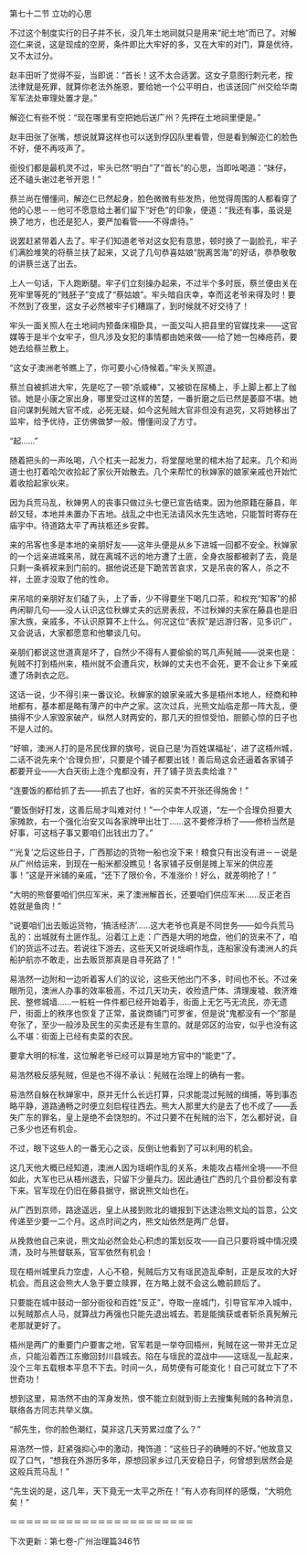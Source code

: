 

第七十二节 立功的心思

不过这个制度实行的日子并不长，没几年土地祠就只是用来“祀土地”而已了。对解迩仁来说，这是现成的空房，条件即比大牢好的多，又在大牢的对门，算是优待，又不太过分。

赵丰田听了觉得不妥，当即说：“首长！这不太合适罢。这女子意图行刺元老，按法律就是死罪，就算你老法外施恩，要给她一个公平明白，也该送回广州交给华南军军法处审理处置才是。”

解迩仁有些不悦：“现在哪里有空把她后送广州？先押在土地祠里便是。”

赵丰田张了张嘴，想说就算这样也可以送到俘囚队里看管，但是看到解迩仁的脸色不好，便不再吱声了。

衙役们都是最机灵不过，牢头已然“明白”了“首长”的心思，当即吆喝道：“妹仔，还不磕头谢过老爷开恩！”

蔡兰尚在懵懂间，解迩仁已然起身，脸色微微有些发热，他觉得周围的人都看穿了他的心思－－他可不愿意给土著们留下“好色”的印象，便道：“我还有事，虽说是换了地方，也还是犯人，要严加看管――不得虐待。”

说罢赶紧带着人去了。牢子们知道老爷对这女犯有意思，顿时换了一副脸孔，牢子们满脸堆笑的将蔡兰扶了起来，又说了几句恭喜姑娘“脱离苦海”的好话，恭恭敬敬的讲蔡兰送了出去。

上人一句话，下人跑断腿。牢子们立刻操办起来，不过半个多时辰，蔡兰便由关在死牢里等死的“贱胚子”变成了“蔡姑娘”。牢头暗自庆幸，幸而这老爷来得及时！要不然到了夜里，这女子必然被牢子们糟蹋了，到时候就不好交待了！

牢头一面关照人在土地祠内预备床榻卧具，一面又叫人把县里的官媒找来――这官媒等于是半个女牢子，但凡涉及女犯的事情都由她来做――给了她一包棒疮药，要她去给蔡兰敷上。

“这女子澳洲老爷瞧上了，你可要小心侍候着。”牢头关照道。

蔡兰自被抓进大牢，先是吃了一顿“杀威棒”，又被锁在尿桶上，手上脚上都上了枷锁。她是小康之家出身，哪里受过这样的苦楚，一番折磨之后已然是萎靡不堪。她自问谋刺髡贼大官不成，必死无疑，如今这髡贼大官非但没有追究，又将她移出了监牢，给予优待，正仿佛做梦一般。懵懂间没了方寸。

“起……”

随着把头的一声吆喝，八个杠夫一起发力，将堂屋地里的棺木抬了起来。几个和尚道士也打着哈欠收拾起了家伙开始散去。几个来帮忙的秋婵家的娘家亲戚也开始忙着收拾起家伙来。

因为兵荒马乱，秋婵男人的丧事只做过头七便已宣告结束。因为他原籍在藤县，年龄又轻，本地并未置办下吉地。战乱之中也无法请风水先生选地，只能暂时寄存在庙宇中。待道路太平了再扶柩还乡安葬。

来的吊客也多是本地的亲朋好友――这年头便是从乡下进城一回都不安全。秋婵家的一个远亲进城来吊，就在离城不远的地方遭了土匪，全身衣服都被剥了去，竟是只剩一条裤衩来到门前的。据他说还是下跪苦苦哀求，又是吊丧的客人，杀之不祥，土匪才没取了他的性命。

来吊唁的亲朋好友们磕了头，上了香，少不得要坐下喝几口茶，和权充“知客”的郝冉闲聊几句――没人认识这位秋蝉丈夫的远房表叔，不过秋婵的夫家在藤县也是旧家大族，亲戚多，不认识原算不上什么。何况这位“表叔”是远游归客，见多识广，又会说话，大家都愿意和他攀谈几句。

亲朋们都说这世道真是坏了，自然少不得有人要偷偷的骂几声髡贼――说来也是：髡贼不打到梧州来，梧州就不会遭兵灾，秋婵的丈夫也不会死，更不会让乡下亲戚遭了场剥衣之厄。

这话一说，少不得引来一番议论。秋蝉家的娘家亲戚大多是梧州本地人，经商和种地都有，基本都是略有薄产的中产之家。这次过兵，光熊文灿临走那一阵大乱，便搞得不少人家毁家破产，纵然人财两安的，那几天的担惊受怕，胆颤心惊的日子也不是人过的。

“好嘛，澳洲人打的是吊民伐罪的旗号，说自己是‘为百姓谋福祉’，进了这梧州城，二话不说先来个‘合理负担’，只要是个铺子都要出钱！善后局这会还逼着各家铺子都要开业――大白天街上连个鬼都没有，开了铺子货去卖给谁？”

“连要饭的都给抓了去――抓去了也好，省的买卖不开张还得施舍！”

“要饭倒好打发，这善后局才叫难对付！”一个中年人叹道，“左一个合理负担要大家摊款，右一个强化治安又叫各家牌甲出壮丁……这不要修浮桥了――修桥当然是好事，可这档子事又要咱们出钱出力了。”

“‘光复’之后这些日子，广西那边的货物一船也没下来！粮食只有出没有进－－说是从广州给运来，到现在一船米都没瞧见！各家铺子反倒是摊上军米的供应差事！”这是开米铺的亲戚，“还下了限价令，不准涨价！好么，就差明抢了！”

“大明的熊督要咱们供应军米，来了澳洲解首长，还要咱们供应军米……反正老百姓就是鱼肉！”

“说要咱们出去贩运货物，‘搞活经济’……这大老爷也真是不同世务――如今兵荒马乱的：出城就有土匪作乱。沿着江上走：广西是大明的地盘，他们的货来不了，咱们的货运不过去。若说往下游去，这些天又听说瑶峒作乱，连船家没有澳洲人的兵船护航亦不敢走，出去贩货那真是自寻死路了！”

易浩然一边附和一边听着客人们的议论，这些天他出门不多，时间也不长。不过亲眼所见，澳洲人办事的效率极高，不过几天功夫，收殓遗尸体、清理废墟、救济难民、整修城墙……一桩桩一件件都已经开始着手，街面上无乞丐无流民，亦无遗尸，街面上的秩序也恢复了正常，虽说商铺门可罗雀，但是说“鬼都没有一个”那是夸张了，至少一般涉及民生的买卖还是有生意的。就是郊区的治安，似乎也没有这么不堪：街面上已经有卖菜的农民。

要拿大明的标准，这位解老爷已经可以算是地方官中的“能吏”了。

易浩然极反感髡贼，但是也不得不承认：髡贼在治理上的确有一套。

易浩然自躲在秋婵家中，原并无什么长远打算，只求能混过髡贼的缉捕，等到事态略平静，道路通畅之时便立刻启程往西去。熊大人那里大约是去了也不成了――丢失广东的罪名，皇上是绝不会饶恕的。不过只要不在髡贼的治下，怎么都好说，自己多少也还有机会。

不过，眼下这些人的一番无心之谈，反倒让他看到了可以利用的机会。

这几天他大概已经知道，澳洲人因为瑶峒作乱的关系，未能攻占梧州全境――不但如此，大军也已从梧州退去，只留下少量兵力。因此通往广西的几个县份都没有拿下来。官军现在仍旧在藤县据守，据说熊文灿也在。

从广西到京师，路途遥远，皇上从接到败北的塘报到下达逮治熊文灿的旨意，公文传递至少要一二个月。这点时间之内，熊文灿依然是两广总督。

从挽救他自己来说，熊文灿必然会处心积虑的策划反攻――自己只要将城中情况摸清，及时与熊督联系，官军依然有机会！

现在梧州城里兵力空虚，人心不稳，髡贼后方又有瑶民造乱牵制，正是反攻的大好机会。而且这会熊大人急于要立赎罪，在方略上就不会这么瞻前顾后了。

只要能在城中鼓动一部分衙役和百姓“反正”，夺取一座城门，引导官军冲入城中，以髡贼那点人马，就算战力再强也只能先退出城去。若是能擒获或者斩杀真髡解元老那就更好了。

梧州是两广的重要门户要害之地，官军若是一举夺回梧州，髡贼在这一带并无立足点，只能沿着西江东撤回封川县城去。陷在与瑶民的混战中――这瑶乱一乱起来，没个三年五载根本平息不下去。时间一久，局势便有可能变化！自己可就立下了不世奇功！

想到这里，易浩然不由的浑身发热，恨不能立刻就到街上去搜集髡贼的各种消息，联络各方同志共举义旗。

“郝先生，你的脸色潮红，莫非这几天劳累过度了么？”

易浩然一惊，赶紧强抑心中的激动，掩饰道：“这些日子的确睡的不好。”他故意又叹了口气，“想我在外游历多年，原想回家乡过几天安稳日子，何曾想到居然会是这般兵荒马乱！”

“先生说的是，这几年，天下竟无一太平之所在！”有人亦有同样的感慨，“大明危矣！”

＝＝＝＝＝＝＝＝＝＝＝＝＝＝＝＝＝＝＝＝＝＝＝

下次更新：第七卷-广州治理篇346节


